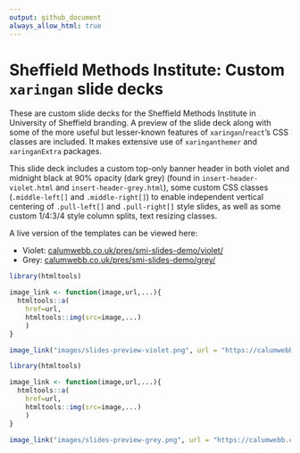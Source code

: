 ```yaml
---
output: github_document
always_allow_html: true
---
```


# Sheffield Methods Institute: Custom `xaringan` slide decks

These are custom slide decks for the Sheffield Methods Institute in University of Sheffield branding. A preview of the slide deck along with some of the more useful but lesser-known features of `xaringan`/`react`'s CSS classes are included. It makes extensive use of `xaringanthemer` and `xaringanExtra` packages. 

This slide deck includes a custom top-only banner header in both violet and midnight black at 90% opacity (dark grey) (found in `insert-header-violet.html` and `insert-header-grey.html`), some custom CSS classes (`.middle-left[]` and `.middle-right[]`) to enable independent vertical centering of `.pull-left[]` and `.pull-right[]` style slides, as well as some custom 1/4:3/4 style column splits, text resizing classes.

A live version of the templates can be viewed here:

* Violet: [calumwebb.co.uk/pres/smi-slides-demo/violet/](https://calumwebb.co.uk/pres/smi-slides-demo/)
* Grey: [calumwebb.co.uk/pres/smi-slides-demo/grey/](https://calumwebb.co.uk/pres/smi-slides-demo/)


```r

library(htmltools)

image_link <- function(image,url,...){
  htmltools::a(
    href=url,
    htmltools::img(src=image,...)
    )
}

image_link("images/slides-preview-violet.png", url = "https://calumwebb.co.uk/pres/smi-slides-demo/violet/", width = "100%")

```

```r

library(htmltools)

image_link <- function(image,url,...){
  htmltools::a(
    href=url,
    htmltools::img(src=image,...)
    )
}

image_link("images/slides-preview-grey.png", url = "https://calumwebb.co.uk/pres/smi-slides-demo/grey/", width = "100%")

```
